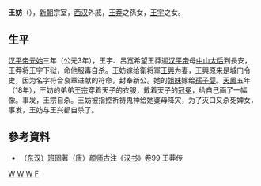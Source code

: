 '''王妨'''（{{bd|？||18年|}}），[[新朝|新朝]]宗室，[[西汉|西汉]]外戚，[[王莽|王莽]]之孫女，[[王宇_(汉朝)|王宇]]之女。
==生平==
[[汉平帝|汉平帝]][[元始_(西汉)|元始]]三年（公元3年），王宇、呂宽希望王莽迎[[汉平帝|汉平帝]]母[[卫姬|中山太后]]到長安，王莽将王宇下狱，命他服毒自杀。王妨嫁给衛将軍[[王兴_(奉新公)|王興]]为妻，王興原来是城门令史，因为名字符合哀章进献的符命，封奉新公。她的[[王夫人_(孺子婴)|姐妹]]嫁给[[孺子婴|孺子婴]]。[[天凤_(年号)|天鳳]]五年（18年），王妨的弟弟[[王宗_(新朝)|王宗]]穿着天子的衣服，戴着天子的[[冠|冠]][[冕|冕]]，给自己画了一幅像。事发，王宗自杀。王妨被指控祈祷鬼神给她婆母降灾，为了灭口又杀死婢女，事发，王妨与王兴都自杀了。

==參考資料==
*（[[东汉|东汉]]）[[班固|班固]]著（[[唐|唐]]）[[颜师古|颜师古]]注《[[汉书|汉书]]》卷99 王莽传

[[Category:新朝皇族|W]]
[[Category:西汉女性政治人物|W]]
[[Category:新朝自殺人物|W]]
[[Category:王姓|F]]